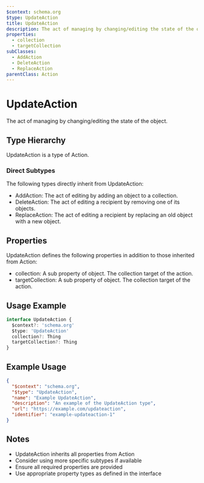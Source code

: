 ```yaml
---
$context: schema.org
$type: UpdateAction
title: UpdateAction
description: The act of managing by changing/editing the state of the object.
properties:
  - collection
  - targetCollection
subClasses:
  - AddAction
  - DeleteAction
  - ReplaceAction
parentClass: Action
---
```


# UpdateAction

The act of managing by changing/editing the state of the object.

## Type Hierarchy

UpdateAction is a type of Action.

### Direct Subtypes

The following types directly inherit from UpdateAction:

- AddAction: The act of editing by adding an object to a collection.
- DeleteAction: The act of editing a recipient by removing one of its objects.
- ReplaceAction: The act of editing a recipient by replacing an old object with a new object.

## Properties

UpdateAction defines the following properties in addition to those inherited from Action:

- collection: A sub property of object. The collection target of the action.
- targetCollection: A sub property of object. The collection target of the action.

## Usage Example

```typescript
interface UpdateAction {
  $context?: 'schema.org'
  $type: 'UpdateAction'
  collection?: Thing
  targetCollection?: Thing
}
```

## Example Usage

```json
{
  "$context": "schema.org",
  "$type": "UpdateAction",
  "name": "Example UpdateAction",
  "description": "An example of the UpdateAction type",
  "url": "https://example.com/updateaction",
  "identifier": "example-updateaction-1"
}
```

## Notes

- UpdateAction inherits all properties from Action
- Consider using more specific subtypes if available
- Ensure all required properties are provided
- Use appropriate property types as defined in the interface
